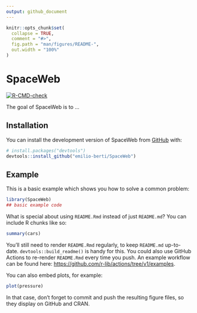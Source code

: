 ```yaml
---
output: github_document
---
```


<!-- README.md is generated from README.Rmd. Please edit that file -->

```r
knitr::opts_chunk$set(
  collapse = TRUE,
  comment = "#>",
  fig.path = "man/figures/README-",
  out.width = "100%"
)
```

# SpaceWeb

<!-- badges: start -->
[![R-CMD-check](https://github.com/emilio-berti/SpaceWeb/actions/workflows/R-CMD-check.yaml/badge.svg)](https://github.com/emilio-berti/SpaceWeb/actions/workflows/R-CMD-check.yaml)
<!-- badges: end -->

The goal of SpaceWeb is to ...

## Installation

You can install the development version of SpaceWeb from [GitHub](https://github.com/) with:

``` r
# install.packages("devtools")
devtools::install_github("emilio-berti/SpaceWeb")
```

## Example

This is a basic example which shows you how to solve a common problem:

```r
library(SpaceWeb)
## basic example code
```

What is special about using `README.Rmd` instead of just `README.md`? You can include R chunks like so:

```r
summary(cars)
```

You'll still need to render `README.Rmd` regularly, to keep `README.md` up-to-date. `devtools::build_readme()` is handy for this. You could also use GitHub Actions to re-render `README.Rmd` every time you push. An example workflow can be found here: <https://github.com/r-lib/actions/tree/v1/examples>.

You can also embed plots, for example:

```r
plot(pressure)
```

In that case, don't forget to commit and push the resulting figure files, so they display on GitHub and CRAN.
